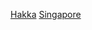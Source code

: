 {{Commonscat|People of Singapore of Hakka descent}}

[[Category:新加坡華人|Hakka]]
[[Category:客家人|Singapore]]